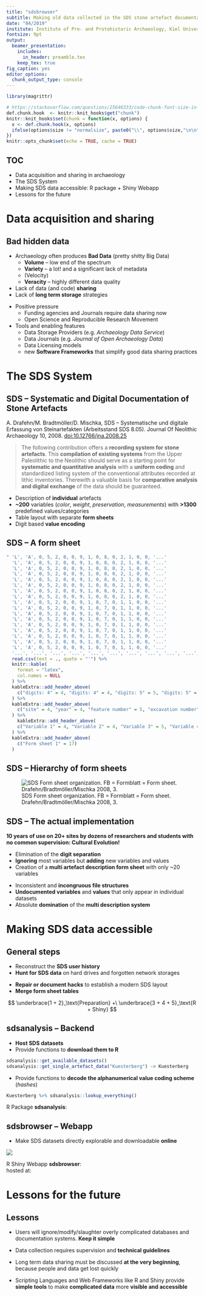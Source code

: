 ```yaml
---
title: "sdsbrowser"
subtitle: Making old data collected in the SDS stone artefact documentation system available and enjoyable
date: "04/2019"
institute: Institute of Pre- and Protohistoric Archaeology, Kiel University
fontsize: 9pt
output:
  beamer_presentation:
    includes: 
      in_header: preamble.tex
    keep_tex: true
fig_caption: yes
editor_options: 
  chunk_output_type: console
---
```


```r
library(magrittr)

# https://stackoverflow.com/questions/25646333/code-chunk-font-size-in-rmarkdown-with-knitr-and-latex
def.chunk.hook  <- knitr::knit_hooks$get("chunk")
knitr::knit_hooks$set(chunk = function(x, options) {
  x <- def.chunk.hook(x, options)
  ifelse(options$size != "normalsize", paste0("\\", options$size,"\n\n", x, "\n\n \\normalsize"), x)
})
knitr::opts_chunk$set(echo = TRUE, cache = TRUE)
```

## TOC

\huge

- Data acquisition and sharing in archaeology
- The SDS System
- Making SDS data accessible: \newline R package + Shiny Webapp
- Lessons for the future



# Data acquisition and sharing

## Bad hidden data

\underline{Problems!}

- Archaeology often produces **Bad Data** (pretty shitty Big Data)
  - **Volume** -- low end of the spectrum
  - **Variety** -- a lot! and a significant lack of metadata
  - (Velocity)
  - **Veracity** -- highly different data quality
- Lack of data (and code) **sharing**
- Lack of **long term storage** strategies

\underline{Solutions?}

- Positive pressure
  - Funding agencies and Journals require data sharing now
  - Open Science and Reproducible Research Movement

- Tools and enabling features
  - Data Storage Providers (e.g. *Archaeology Data Service*)
  - Data Journals (e.g. *Journal of Open Archaeology Data*)
  - Data Licensing models 
  - new **Software Frameworks** that simplify good data sharing practices



# The SDS System 

## SDS -- Systematic and Digital Documentation of Stone Artefacts

A. Drafehn/M. Bradtmöller/D. Mischka, SDS – Systematische und digitale Erfassung von Steinartefakten (Arbeitsstand SDS 8.05). Journal Of Neolithic Archaeology 10, 2008. [doi:10.12766/jna.2008.25](https://doi.org/10.12766/jna.2008.25)

\vspace{10px}

> The following contribution offers a **recording system for stone artefacts**. This **compilation of existing systems** from the Upper Paleolithic to the Neolithic should serve as a starting point for **systematic and quantitative analysis** with a **uniform coding** and standardized listing system of the conventional attributes recorded at lithic inventories. Therewith a valuable basis for **comparative analysis and digital exchange** of the data should be guaranteed. 

\underline{Features:}

- Description of **individual** artefacts
- **~200** variables (*color*, *weight*, *preservation*, *measurements*) with **>1300** predefined values/categories
- Table layout with separate **form sheets**
- Digit based **value encoding**

## SDS -- A form sheet

\footnotesize

```r
" 'L', 'A', 0, 5, 2, 0, 0, 9, 1, 0, 8, 0, 2, 1, 0, 0, '...'
  'L', 'A', 0, 5, 2, 0, 0, 9, 1, 0, 8, 0, 2, 1, 0, 0, '...' 
  'L', 'A', 0, 5, 2, 0, 0, 9, 1, 0, 8, 0, 2, 1, 0, 0, '...'
  'L', 'A', 0, 5, 2, 0, 0, 9, 1, 0, 8, 0, 2, 1, 0, 0, '...'
  'L', 'A', 0, 5, 2, 0, 0, 9, 1, 0, 8, 0, 2, 1, 0, 0, '...'
  'L', 'A', 0, 5, 2, 0, 0, 9, 1, 0, 8, 0, 2, 1, 0, 0, '...'
  'L', 'A', 0, 5, 2, 0, 0, 9, 1, 0, 8, 0, 2, 1, 0, 0, '...'
  'L', 'A', 0, 5, 2, 0, 0, 9, 1, 0, 8, 0, 2, 1, 0, 0, '...'
  'L', 'A', 0, 5, 2, 0, 0, 9, 1, 0, 7, 0, 1, 1, 0, 0, '...'
  'L', 'A', 0, 5, 2, 0, 0, 9, 1, 0, 7, 0, 1, 1, 0, 0, '...'
  'L', 'A', 0, 5, 2, 0, 0, 9, 1, 0, 7, 0, 1, 1, 0, 0, '...'
  'L', 'A', 0, 5, 2, 0, 0, 9, 1, 0, 7, 0, 1, 1, 0, 0, '...'
  'L', 'A', 0, 5, 2, 0, 0, 9, 1, 0, 7, 0, 1, 1, 0, 0, '...'
  'L', 'A', 0, 5, 2, 0, 0, 9, 1, 0, 7, 0, 1, 1, 0, 0, '...'
  'L', 'A', 0, 5, 2, 0, 0, 9, 1, 0, 7, 0, 1, 1, 0, 0, '...'
  'L', 'A', 0, 5, 2, 0, 0, 9, 1, 0, 7, 0, 1, 1, 0, 0, '...'
  'L', 'A', 0, 5, 2, 0, 0, 9, 1, 0, 7, 0, 1, 1, 0, 0, '...'
  '...', '...', '...', '...', '...', '...', '...', '...', '...', '...', '...', '...', '...', '...', '...', '...', '...' " %>%
  read.csv(text = ., quote = "'") %>% 
  knitr::kable(
    format = "latex",
    col.names = NULL
  ) %>%
  kableExtra::add_header_above(
    c("digits: 4" = 4, "digits: 4" = 4, "digits: 5" = 5, "digits: 5" = 4)
  ) %>%
  kableExtra::add_header_above(
    c("site" = 4, "year" = 4, "feature number" = 5, "excavation number" = 4)
  ) %>%
    kableExtra::add_header_above(
    c("Variable 1" = 4, "Variable 2" = 4, "Variable 3" = 5, "Variable 4" = 4)
  ) %>%
  kableExtra::add_header_above(
    c("Form sheet 1" = 17)
  )
```

## SDS -- Hierarchy of form sheets

![SDS Form sheet organization. FB = Formblatt = Form sheet. Drafehn/Bradtmöller/Mischka 2008, 3.](figures/sds_formsheet_organization.png)

## SDS -- The actual implementation

**10 years of use on 20+ sites by dozens of researchers and students with no common supervision: Cultural Evolution!**

\underline{Practical solutions (aka \textit{Hacks}):}

- Elimination of the **digit separation**
- **Ignoring** most variables but **adding** new variables and values
- Creation of a **multi artefact description form sheet** with only ~20 variables

\underline{Consequences:}

- Inconsistent and **incongruous file structures**
- **Undocumented variables** and **values** that only appear in individual datasets
- Absolute **domination** of the **multi description system**



# Making SDS data accessible

## General steps

\underline{1. Data collection:}

- Reconstruct the **SDS user history**
- **Hunt for SDS data** on hard drives and forgotten network storages

\underline{2. Cleaning:}

- **Repair or document hacks** to establish a modern SDS layout
- **Merge form sheet tables**

\Huge

$$
  \underbrace{1 + 2}_\text{Preparation} +\
  \underbrace{3 + 4 + 5}_\text{R + Shiny}
$$

\normalsize

## sdsanalysis -- Backend

\underline{3. Data sharing:}

- **Host SDS datasets** 
- Provide functions to **download them to R**

```r
sdsanalysis::get_available_datasets()
sdsanalysis::get_single_artefact_data("Kuesterberg") -> Kuesterberg
```

\underline{4. Increasing human readability:}

- Provide functions to **decode the alphanumerical value coding scheme** (*hashes*)

```r
Kuesterberg %>% sdsanalysis::lookup_everything()
```

\usebeamertemplate*{title separator}

R Package **sdsanalysis**: \url{https://github.com/Johanna-Mestorf-Academy/sdsanalysis} 

## sdsbrowser -- Webapp

\underline{5. Data presentation:}

- Make SDS datasets directly explorable and downloadable **online**

![](figures/sds_screenshot.png)

\usebeamertemplate*{title separator}

R Shiny Webapp **sdsbrowser**: \url{https://github.com/Johanna-Mestorf-Academy/sdsbrowser}  
hosted at: \textbf{\url{http://sds.ufg.uni-kiel.de}}

# Lessons for the future

## Lessons

\underline{Modesty:}

- Users will ignore/modify/slaughter overly complicated databases and documentation systems. **Keep it simple**

\underline{Supervision:}

- Data collection requires supervision and **technical guidelines**

\underline{Long term strategies:}

- Long term data sharing must be discussed **at the very beginning**, because people and data get lost quickly

\underline{Scripting Languages:}

- Scripting Languages and Web Frameworks like R and Shiny provide **simple tools** to make **complicated data** more **visible and accessible**

##

\titlepage